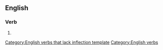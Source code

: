 ==English==

===Verb===
{{infl|en|verb}}[[Category:English verbs that lack inflection template]]

# {{past of|miscarry}}

[[Category:English verbs]]
